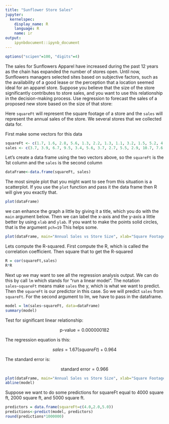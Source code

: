 ```yaml
---
title: "Sunflower Store Sales"
jupyter:
  kernelspec:
    display_name: R
    language: R
    name: ir
output:
    ipynbdocument::ipynb_document
---
```


```r
options("scipen"=100, "digits"=4)
```

The sales for Sunflowers Apparel have increased during the past 12 years as the chain has expanded the number of stores open. Until now, Sunflowers managers selected sites based on subjective factors, such as the availability of a good lease or the perception that a location seemed ideal for an apparel store. Suppose you believe that the size of the store significantly contributes to store sales, and you want to use this relationship in the decision-making process. Use regression to forecast the sales of a proposed new store based on the size of that store:


Here `squareFt` will represent the square footage of a store and the `sales` will represent the annual sales of the store. We several stores that we collected data for. 

First make some vectors for this data

```r
squareFt <- c(1.7, 1.6, 2.8, 5.6, 1.3, 2.2, 1.3, 1.1, 3.2, 1.5, 5.2, 4.6, 5.8, 3)
sales <- c(3.7, 3.9, 6.7, 9.5, 3.4, 5.6, 3.7, 2.7, 5.5, 2.9, 10.7, 7.6, 11.8, 4.1)
```

Let's create a data frame using the two vectors above, so the `squareFt` is the 1st column and the `sales` is the second column

```r
dataFrame<-data.frame(squareFt, sales)
```

The most simple plot that you might want to see from this situation is a scatterplot. If you use the `plot` function and pass it the data frame then R will give you exactly that.

```r
plot(dataFrame)
```

we can enhance the graph a little by giving it a title, which you do with the `main` argument below. Then we can label the x-axis and the y-axis a little better by using `xlab` and `ylab`. If you want to make the points solid circles, that is the argument `pch=19` This helps some.

```r
plot(dataFrame, main="Annual Sales vs Store Size", xlab="Square Footage(Thousands)", ylab="Annual Sales (Millions$)", pch=19)
```

Lets compute the R-squared. First compute the R, which is called the correlation coefficient. Then square that to get the R-squared

```r
R = cor(squareFt,sales)
R*R
```

Next up we may want to see all the regression analysis output. We can do this by call `lm` which stands for "run a linear model". The notation `sales~squareFt` means make `sales` the y, which is what we want to predict. Then the `squareFt` is our predictor in this case. So we will predict `sales` from `squareFt`. For the second argument to lm, we have to pass in the dataframe.

```r
model = lm(sales~squareFt, data=dataFrame)
summary(model)
```

Test for significant linear relationship:

$$ \text{p-value} = 0.000000182 $$

The regression equation is this:

$$ sales = 1.67(squareFt) + 0.964 $$ 

The standard error is:

$$ \text{standard error} = 0.966  $$

```r
plot(dataFrame, main="Annual Sales vs Store Size", xlab="Square Footage(Thousands)", ylab="Annual Sales (Millions$)", pch=19)
abline(model)
```

Suppose we want to do some predictions for squareFt equal to 4000 square ft, 2000 square ft, and 5000 square ft.

```r
predictors = data.frame(squareFt=c(4.0,2.0,5.0))
predictions<-predict(model, predictors)
round(predictions*1000000)
```

